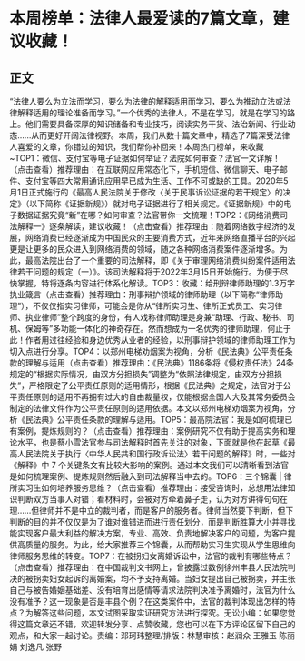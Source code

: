 # 本周榜单：法律人最爱读的7篇文章，建议收藏！
## 正文
“法律人要么为立法而学习，要么为法律的解释适用而学习，要么为推动立法或法律解释适用的理论准备而学习。”一个优秀的法律人，不是在学习，就是在学习的路上。他们需要具备深厚的知识储备和专业技巧，阅读实务干货、法治新闻、行业动态......从而更好开阔法律视野。本周，我们从数十篇文章中，精选了7篇深受法律人喜爱的文章，你错过的知识，我们帮你补回来！本周热门榜单，来收藏~TOP1：微信、支付宝等电子证据如何举证？法院如何审查？法官一文详解！（点击查看）推荐理由：在互联网应用常态化下，手机短信、微信聊天、电子邮件、支付宝等四大常用通讯应用早已成为生活、工作不可或缺的工具。2020年5月1日正式施行的《最高人民法院关于修改〈关于民事诉讼证据的若干规定〉的决定》（以下简称《证据新规》）就对电子证据进行了相关规定。《证据新规》中的电子数据证据究竟“新”在哪？如何审查？法官带你一文梳理！TOP2：《网络消费司法解释一》逐条解读，建议收藏！（点击查看）推荐理由：随着网络数字经济的发展，网络消费已经逐渐成为中国民众的主要消费方式，近年来网络直播平台的兴起更是让更多的民众进入到网络消费的领域，随之各种网络消费案件逐渐增多。为此，最高法院出台了一个重要的司法解释，即《关于审理网络消费纠纷案件适用法律若干问题的规定（一）》。该司法解释将于2022年3月15日开始施行。为便于尽快掌握，特将逐条内容进行体系化解读。TOP3：收藏：给刑辩律师助理的1.3万字执业箴言（点击查看）推荐理由：刑事辩护领域的律师助理（以下简称“律师助理”），不仅仅指实习律师，可能会是你从“律所实习生、律所正式员工、实习律师、执业律师”整个跨度的身份，有人戏称律师助理是身兼“助理、行政、秘书、司机、保姆等”多功能一体化的神奇存在。然而想成为一名优秀的律师助理，何止于此！作者用过往经验和身边优秀从业者的经验，以刑事辩护领域的律师助理工作为切入点进行分享。TOP4：以郑州电梯劝烟案为视角，分析《民法典》公平责任条款的理解与适用（点击查看）推荐理由：《民法典》1186条将《侵权责任法》24条规定的“根据实际情况，由双方分担损失”调整为“依照法律规定，由双方分担损失”，严格限定了公平责任原则的适用情形，根据《民法典》之规定，法官对于公平责任原则的适用不再拥有过大的自由裁量权，仅能根据全国人大及其常务委员会制定的法律文件作为公平责任原则的适用依据。本文以郑州电梯劝烟案为视角，分析《民法典》公平责任条款的理解与适用。TOP5：最高院法官：我是如何梳理已有案例，提炼规则的？（点击查看）推荐理由：案例研究不仅有助于提高实务和理论水平，也是蔡小雪法官参与司法解释时首先关注的对象，下面就是他在起草《最高人民法院关于执行〈中华人民共和国行政诉讼法〉若干问题的解释》时，一些对《解释》中 7 个关键条文有比较大影响的案例。通过本文我们可以清晰看到法官是如何梳理案例、提炼规则然后融入到司法解释当中去的。TOP6：三个锦囊 | 律所实习生如何培养服务思维？（点击查看）推荐理由：接受咨询时，总想用法律知识判断双方当事人对错；看材料时，会被对方牵着鼻子走，认为对方讲得句句在理……但律师并不是中立的裁判者，而是客户的服务者。律师当然要下判断，但下判断的目的并不仅仅是为了谁对谁错进而进行责任划分，而是判断胜算大小并寻找能实现客户最大利益的解决方案，专业、高效、负责地解决客户的问题，为客户提供高质量的服务。为此，给大家推荐三个锦囊，从而帮助实习生实现从学生思维向律师服务思维的转变。TOP7：在被拐妇女离婚诉讼中，法官的裁判有哪些特点？（点击查看）推荐理由：在中国裁判文书网上，曾披露过数例徐州丰县人民法院判决的被拐卖妇女起诉的离婚案，均不予支持离婚。当妇女提出自己被拐卖，并主张自己与被告婚姻基础差、没有培育出感情等请求法院判决准予离婚时，法官为什么没有准予？这一现象是否是丰县个例？在这类案件中，法官的裁判体现出怎样的特点？为解答这些问题，本文试图采取实证研究方法进行探究。无讼小编：如果您觉得这篇文章还不错，欢迎转发分享、点赞收藏，您也可以在下方评论区留下自己的观点，和大家一起讨论。责编：邓珂玮整理/排版：林慧审核：赵润众 王雅玉 陈丽娟 刘逸凡 张野